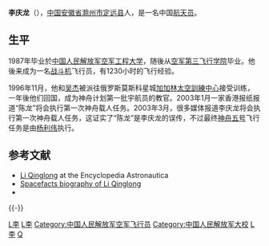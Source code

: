 {{NoteTA
|G1=Aero
}}
{{宇航员信息框
| 姓名          = 李庆龙
| 照片          = [[File:Li_Qinglong_2010_Somalia_stamp.jpg|150px]]
| 标题          = 航天员
| 国籍          = {{PRC}}
| 出生日期      = {{Birth year and age|1962|8}}
| 出生地点      = {{PRC}}[[安徽省|安徽]][[滁州|滁州]]
| 之前职业      = [[中国人民解放军空军|中国人民解放军空军]][[战斗机|战斗机]][[飞行员|飞行员]]
| 军阶          = [[File:PLA_Senior_Colonel.svg|30px]] [[中国人民解放军大校|中国人民解放军大校]]
| 选择          = 
| 太空时间      = 
| 任务          =
| 任务徽章      =
}}

'''李庆龙'''（{{bd|1962年|8月|}}），[[中国|中国]][[安徽省|安徽省]][[滁州市|滁州市]][[定远县|定远县]]人，是一名中国[[航天员|航天员]]。

== 生平 ==
1987年毕业於[[中国人民解放军空军工程大学|中国人民解放军空军工程大学]]，随後从[[空军第三飞行学院|空军第三飞行学院]]毕业。他後来成为一名[[战斗机|战斗机]]飞行员，有1230小时的飞行经验。

1996年11月，他和[[吴杰_(航天员)|吴杰]]被派往俄罗斯莫斯科星城[[加加林太空訓練中心|加加林太空訓練中心]]接受训练，一年後他们回国，成为神舟计划第一批宇航员的教官。2003年1月一家香港报纸报道“陈龙”将会执行第一次神舟载人任务。2003年3月，很多媒体报道李庆龙将会执行第一次神舟载人任务，这证实了“陈龙”是李庆龙的误传，不过最终[[神舟五号|神舟五号]]飞行任务是由[[杨利伟|杨利伟]]执行。

== 参考文献 ==
{{Reflist}}
{{ReflistH}}
* [https://web.archive.org/web/20121005053859/http://astronautix.com/astros/liqglong.htm Li Qinglong] at the Encyclopedia Astronautica
* [http://www.spacefacts.de/bios/international/english/li_qinglong.htm Spacefacts biography of Li Qinglong] {{Wayback|url=http://www.spacefacts.de/bios/international/english/li_qinglong.htm |date=20190716145301 }}
* {{cite news |url = http://news.bbc.co.uk/1/hi/sci/tech/2829349.stm |title = China's first astronaut revealed |publisher = BBC |date = 7 March 2003 |accessdate = 2010-01-27 |archive-date = 2020-10-27 |archive-url = https://web.archive.org/web/20201027225057/http://news.bbc.co.uk/1/hi/sci/tech/2829349.stm |dead-url = no }}
{{ReflistF}}

{{-}}
{{中国航天员}}

[[Category:神舟计划|L李]]
[[Category:一级航天员|L李]]
[[Category:中国人民解放军空军飞行员|Category:中国人民解放军空军飞行员]]
[[Category:中国人民解放军大校|Category:中国人民解放军大校]]
[[Category:定远人|L李]]
[[Category:李姓|Q]]

{{China-mil-bio-stub}}